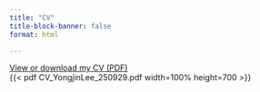 ```yaml
---
title: "CV"
title-block-banner: false
format: html

---
```



[View or download my CV (PDF)](CV_YongjinLee_250929.pdf)
<br>
{{< pdf CV_YongjinLee_250929.pdf width=100% height=700 >}}